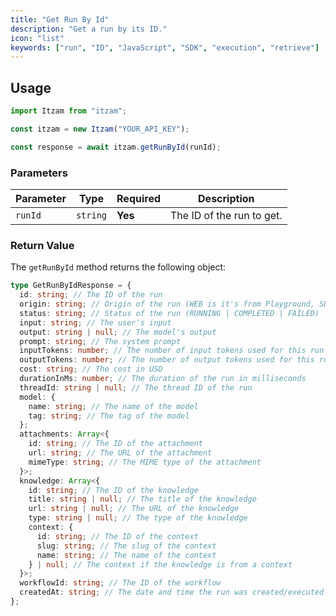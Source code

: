 ```yaml
---
title: "Get Run By Id"
description: "Get a run by its ID."
icon: "list"
keywords: ["run", "ID", "JavaScript", "SDK", "execution", "retrieve"]
---
```


## Usage

```typescript
import Itzam from "itzam";

const itzam = new Itzam("YOUR_API_KEY");

const response = await itzam.getRunById(runId);
```

### Parameters

| Parameter | Type     | Required | Description               |
| --------- | -------- | -------- | ------------------------- |
| `runId`   | `string` | **Yes**  | The ID of the run to get. |

### Return Value

The `getRunById` method returns the following object:

```typescript
type GetRunByIdResponse = {
  id: string; // The ID of the run
  origin: string; // Origin of the run (WEB is it's from Playground, SDK is it's from the SDK)
  status: string; // Status of the run (RUNNING | COMPLETED | FAILED)
  input: string; // The user's input
  output: string | null; // The model's output
  prompt: string; // The system prompt
  inputTokens: number; // The number of input tokens used for this run
  outputTokens: number; // The number of output tokens used for this run
  cost: string; // The cost in USD
  durationInMs: number; // The duration of the run in milliseconds
  threadId: string | null; // The thread ID of the run
  model: {
    name: string; // The name of the model
    tag: string; // The tag of the model
  };
  attachments: Array<{
    id: string; // The ID of the attachment
    url: string; // The URL of the attachment
    mimeType: string; // The MIME type of the attachment
  }>;
  knowledge: Array<{
    id: string; // The ID of the knowledge
    title: string | null; // The title of the knowledge
    url: string | null; // The URL of the knowledge
    type: string | null; // The type of the knowledge
    context: {
      id: string; // The ID of the context
      slug: string; // The slug of the context
      name: string; // The name of the context
    } | null; // The context if the knowledge is from a context
  }>;
  workflowId: string; // The ID of the workflow
  createdAt: string; // The date and time the run was created/executed
};
```
